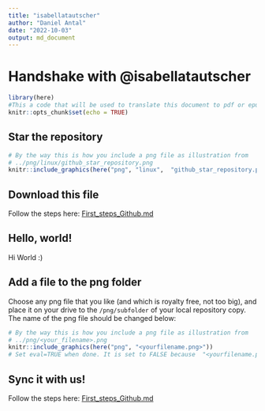 ```yaml
---
title: "isabellatautscher"
author: "Daniel Antal"
date: "2022-10-03"
output: md_document
---
```


# Handshake with @isabellatautscher

```r
library(here)
#This a code that will be used to translate this document to pdf or epub.
knitr::opts_chunk$set(echo = TRUE)
```

## Star the repository

```r
# By the way this is how you include a png file as illustration from 
# ../png/linux/github_star_repository.png
knitr::include_graphics(here("png", "linux",  "github_star_repository.png"))
```

## Download this file

Follow the steps here: [First_steps_Github.md](https://github.com/antaldaniel/new-contributors/blob/main/First_steps_Github.md)


## Hello, world!

Hi World :)

## Add a file to the png folder

Choose any png file that you like (and which is royalty free, not too big), and place it on your drive to the `/png/subfolder` of your local repository copy. The name of the png file should be changed below:

```r
# By the way this is how you include a png file as illustration from 
# ../png/<your_filename>.png
knitr::include_graphics(here("png", "<yourfilename.png>"))
# Set eval=TRUE when done. It is set to FALSE because  "<yourfilename.png>" does not exist.
```

## Sync it with us!

Follow the steps here: [First_steps_Github.md](https://github.com/antaldaniel/new-contributors/blob/main/First_steps_Github.md)

